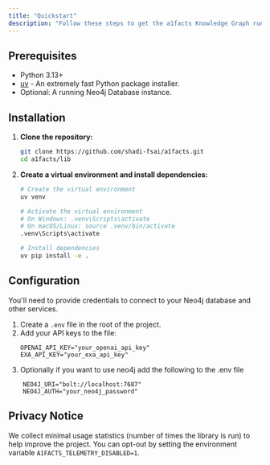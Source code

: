 ```yaml
---
title: "Quickstart"
description: "Follow these steps to get the a1facts Knowledge Graph running on your local machine."
---
```


## Prerequisites

-   Python 3.13+
-   [uv](https://github.com/astral-sh/uv) - An extremely fast Python package installer.
-   Optional: A running Neo4j Database instance.

## Installation

1.  **Clone the repository:**
    ```bash
    git clone https://github.com/shadi-fsai/a1facts.git
    cd a1facts/lib
    ```

2.  **Create a virtual environment and install dependencies:**
    ```bash
    # Create the virtual environment
    uv venv
    
    # Activate the virtual environment
    # On Windows: .venv\Scripts\activate
    # On macOS/Linux: source .venv/bin/activate
    .venv\Scripts\activate

    # Install dependencies
    uv pip install -e .
    ```

## Configuration

You'll need to provide credentials to connect to your Neo4j database and other services.

1.  Create a `.env` file in the root of the project.
2.  Add your API keys to the file:
    ```
    OPENAI_API_KEY="your_openai_api_key"
    EXA_API_KEY="your_exa_api_key"
    ```
3.  Optionally if you want to use neo4j add the following to the .env file
```
    NEO4J_URI="bolt://localhost:7687"
    NEO4J_AUTH="your_neo4j_password"
```

## Privacy Notice

We collect minimal usage statistics (number of times the library is run) to help improve the project. You can opt-out by setting the environment variable `A1FACTS_TELEMETRY_DISABLED=1`.
